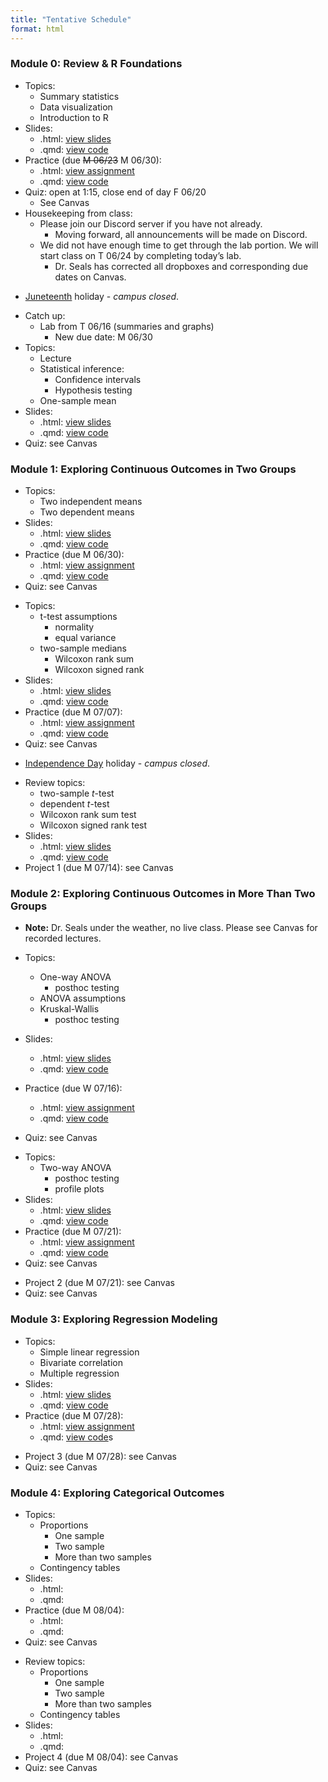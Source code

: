 ```yaml
---
title: "Tentative Schedule"
format: html
---
```


### **Module 0: Review & R Foundations**

::: {.callout-tip title="Tuesday, June 17, 2025:" collapse="true" open="true"}

- Topics:
    - Summary statistics 
    - Data visualization
    - Introduction to R
- Slides:
    - .html: <a href="https://samanthaseals.github.io/STA4173Su25/files/slides/STA4173-Su25-06-17-T-summary-visualization.html">view slides</a>
    - .qmd: <a href="https://github.com/samanthaseals/STA4173Su25/blob/main/files/slides/STA4173-Su25-06-17-T-summary-visualization.qmd">view code</a>
- Practice (due <s>M 06/23</s> M 06/30):
    - .html: <a href="https://samanthaseals.github.io/STA4173Su25/files/practice/06-17-T-summary-practice.html">view assignment</a>
    - .qmd: <a href="https://github.com/samanthaseals/STA4173Su25/blob/main/files/practice/06-17-T-summary-practice.qmd">view code</a>
- Quiz: open at 1:15, close end of day F 06/20 
    - See Canvas
    
- Housekeeping from class:
    - Please join our Discord server if you have not already.
        - Moving forward, all announcements will be made on Discord.
    - We did not have enough time to get through the lab portion. We will start class on T 06/24 by completing today's lab.
        - Dr. Seals has corrected all dropboxes and corresponding due dates on Canvas.

:::

::: {.callout-tip title="Thursday, June 19, 2025:" collapse="true" open="true"}

- <a href="https://nmaahc.si.edu/explore/stories/what-juneteenth">Juneteenth</a> holiday - *campus closed*.

:::

::: {.callout-tip title="Tuesday, June 24, 2025:" collapse="true" open="true"}

- Catch up:
    - Lab from T 06/16 (summaries and graphs)
        - New due date: M 06/30
- Topics:
    - Lecture
    - Statistical inference: 
        - Confidence intervals
        - Hypothesis testing
    - One-sample mean
- Slides:
    - .html: <a href="https://samanthaseals.github.io/STA4173Su25/files/slides/STA4173-Su25-06-24-T-inference-t-tests.html">view slides</a>
    - .qmd: <a href="https://github.com/samanthaseals/STA4173Su25/blob/main/files/slides/STA4173-Su25-06-24-T-inference-t-tests.qmd">view code</a>
- Quiz: see Canvas

:::

### **Module 1: Exploring Continuous Outcomes in Two Groups**

::: {.callout-tip title="Thursday, June 26, 2025:" collapse="true" open="true"}

- Topics:
    - Two independent means
    - Two dependent means
- Slides:
    - .html: <a href="https://samanthaseals.github.io/STA4173Su25/files/slides/STA4173-Su25-06-24-T-inference-t-tests.html">view slides</a>
    - .qmd: <a href="https://github.com/samanthaseals/STA4173Su25/blob/main/files/slides/STA4173-Su25-06-24-T-inference-t-tests.qmd">view code</a>
- Practice (due M 06/30):
    - .html: <a href="https://samanthaseals.github.io/STA4173Su25/files/practice/06-24-inference-practice.html">view assignment</a>
    - .qmd: <a href="https://github.com/samanthaseals/STA4173Su25/blob/main/files/practice/06-24-inference-practice.qmd">view code</a>
- Quiz: see Canvas    

:::

::: {.callout-tip title="Tuesday, July 1, 2025:" collapse="true" open="true"}

- Topics:
    - t-test assumptions
        - normality
        - equal variance
    - two-sample medians
        - Wilcoxon rank sum
        - Wilcoxon signed rank
- Slides:
    - .html: <a href="https://samanthaseals.github.io/STA4173Su25/files/slides/STA4173-Su25-07-01-T-t-test-assumptions-wilcoxons.html">view slides</a>
    - .qmd: <a href="https://github.com/samanthaseals/STA4173Su25/blob/main/files/slides/STA4173-Su25-07-01-T-t-test-assumptions-wilcoxons.qmd">view code</a>
- Practice (due M 07/07):
    - .html: <a href="https://samanthaseals.github.io/STA4173Su25/files/practice/07-01-practice.html">view assignment</a>
    - .qmd: <a href="https://github.com/samanthaseals/STA4173Su25/blob/main/files/practice/07-01-practice.qmd">view code</a>
- Quiz: see Canvas   

:::

::: {.callout-tip title="Thursday, July 3, 2025:" collapse="true" open="true"}

- <a href="https://en.wikipedia.org/wiki/Independence_Day_(United_States)">Independence Day</a> holiday - *campus closed*.

:::

::: {.callout-tip title="Tuesday, July 8, 2025:" collapse="true" open="true"}

- Review topics:
    - two-sample *t*-test
    - dependent *t*-test
    - Wilcoxon rank sum test
    - Wilcoxon signed rank test
- Slides:
    - .html: <a href="https://samanthaseals.github.io/STA4173Su25/files/slides/STA4173-Su25-07-08-T-mod1-review.html">view slides</a>
    - .qmd: <a href="https://github.com/samanthaseals/STA4173Su25/blob/main/files/slides/STA4173-Su25-07-08-T-mod1-review.qmd">view code</a>
- Project 1 (due M 07/14): see Canvas
  
:::

### **Module 2: Exploring Continuous Outcomes in More Than Two Groups**

::: {.callout-tip title="Thursday, July 10, 2025:" collapse="true" open="true"}

- **Note:** Dr. Seals under the weather, no live class. Please see Canvas for recorded lectures.

- Topics:
    - One-way ANOVA
        - posthoc testing
    - ANOVA assumptions
    - Kruskal-Wallis
        - posthoc testing
- Slides:
    - .html: <a href="https://samanthaseals.github.io/STA4173Su25/files/slides/STA4173-Su25-07-10-R-one-way-ANOVA.html">view slides</a>
    - .qmd: <a href="https://github.com/samanthaseals/STA4173Su25/blob/main/files/slides/STA4173-Su25-07-10-R-one-way-ANOVA.qmd">view code</a>
- Practice (due W 07/16):
    - .html: <a href="https://samanthaseals.github.io/STA4173Su25/files/practice/07-10-practice.html">view assignment</a>
    - .qmd: <a href="https://github.com/samanthaseals/STA4173Su25/blob/main/files/practice/07-10-practice.qmd">view code</a>
- Quiz: see Canvas 
  
:::

::: {.callout-tip title="Tuesday, July 15, 2025:" collapse="true" open="true"}

- Topics:
    - Two-way ANOVA
        - posthoc testing
        - profile plots
- Slides:
    - .html: <a href="https://samanthaseals.github.io/STA4173Su25/files/slides/STA4173-Su25-07-15-T-two-way-ANOVA.html">view slides</a>
    - .qmd: <a href="https://github.com/samanthaseals/STA4173Su25/blob/main/files/slides/STA4173-Su25-07-15-T-two-way-ANOVA.qmd">view code</a>
- Practice (due M 07/21):
    - .html: <a href="https://samanthaseals.github.io/STA4173Su25/files/practice/07-15-practice.html">view assignment</a>
    - .qmd: <a href="https://github.com/samanthaseals/STA4173Su25/blob/main/files/practice/07-15-practice.qmd">view code</a>
- Quiz: see Canvas  

:::

::: {.callout-tip title="Thursday, July 17, 2025:" collapse="true" open="true"}

- Project 2 (due M 07/21): see Canvas
- Quiz: see Canvas

:::

### **Module 3: Exploring Regression Modeling**

::: {.callout-tip title="Tuesday, July 22, 2025:" collapse="true" open="true"}

- Topics:
    - Simple linear regression
    - Bivariate correlation
    - Multiple regression
- Slides:
    - .html: <a href="https://samanthaseals.github.io/STA4173Su25/files/slides/STA4173-Su25-07-22-T-regression-analysis.html">view slides</a>
    - .qmd: <a href="https://github.com/samanthaseals/STA4173Su25/blob/main/files/slides/STA4173-Su25-07-22-T-regression-analysis.qmd">view code</a>
- Practice (due M 07/28):
    - .html: <a href="https://samanthaseals.github.io/STA4173Su25/files/practice/07-22-practice.html">view assignment</a>
    - .qmd: <a href="https://github.com/samanthaseals/STA4173Su25/blob/main/files/practice/07-22-practice.qmd">view code</a>s  
  
:::

::: {.callout-tip title="Thursday, July 24, 2025:" collapse="true" open="true"}

- Project 3 (due M 07/28): see Canvas
- Quiz: see Canvas

:::

### **Module 4: Exploring Categorical Outcomes**

::: {.callout-tip title="Tuesday, July 29, 2025:" collapse="true" open="true"}

- Topics:
    - Proportions
        - One sample
        - Two sample
        - More than two samples 
    - Contingency tables
- Slides:
    - .html: 
    - .qmd: 
- Practice (due M 08/04):
    - .html:
    - .qmd:
- Quiz: see Canvas  

:::

::: {.callout-tip title="Thursday, July 31, 2025:" collapse="true" open="true"}

- Review topics:
    - Proportions
        - One sample
        - Two sample
        - More than two samples 
    - Contingency tables
- Slides:
    - .html: 
    - .qmd: 
- Project 4 (due M 08/04): see Canvas
- Quiz: see Canvas 
  
:::

